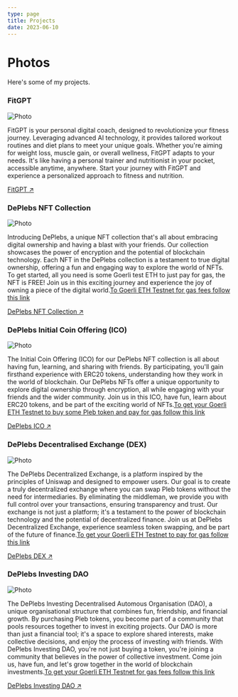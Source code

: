 ```yaml
---
type: page
title: Projects
date: 2023-06-10
---
```


# Photos

Here's some of my projects.



### FitGPT
<Link href="https://fit-gpt-playground.vercel.app" passHref legacyBehavior>
  <a target="_blank" rel="noopener noreferrer">
    <Image
      src="/images/FitGPT.png"
      alt="Photo"
      width={1125}
      height={750}
      priority
      className="next-image"
    />
  </a>
</Link>


FitGPT is your personal digital coach, designed to revolutionize your fitness journey. Leveraging advanced AI technology, it provides tailored workout routines and diet plans to meet your unique goals. Whether you're aiming for weight loss, muscle gain, or overall wellness, FitGPT adapts to your needs. It's like having a personal trainer and nutritionist in your pocket, accessible anytime, anywhere. Start your journey with FitGPT and experience a personalized approach to fitness and nutrition.

[FitGPT ↗ ](https://fit-gpt-playground.vercel.app)

### DePlebs NFT Collection
<Link href="https://de-plebs-nft-collection.vercel.app/" passHref legacyBehavior>
  <a target="_blank" rel="noopener noreferrer">
    <Image
    src="/images/DePlebsNFTCollection.jpg"
    alt="Photo"
    width={1125}
    height={750}
    priority
    className="next-image"
  />
  </a>
</Link>


Introducing DePlebs, a unique NFT collection that's all about embracing digital ownership and having a blast with your friends. Our collection showcases the power of encryption and the potential of blockchain technology. Each NFT in the DePlebs collection is a testament to true digital ownership, offering a fun and engaging way to explore the world of NFTs. To get started, all you need is some Goerli test ETH to just pay for gas, the NFT is FREE! Join us in this exciting journey and experience the joy of owning a piece of the digital world.[To Goerli ETH Testnet for gas fees follow this link](https://goerlifaucet.com)

[DePlebs NFT Collection ↗ ](https://de-plebs-nft-collection.vercel.app/)


### DePlebs Initial Coin Offering (ICO)
<Link href="https://de-plebs-nft-ico-seven.vercel.app" passHref legacyBehavior>
  <a target="_blank" rel="noopener noreferrer">
    <Image
    src="/images/DePlebsICO.png"
    alt="Photo"
    width={1125}
    height={750}
    priority
    className="next-image"
  />
  </a>
</Link>


The Initial Coin Offering (ICO) for our DePlebs NFT collection is all about having fun, learning, and sharing with friends. By participating, you'll gain firsthand experience with ERC20 tokens, understanding how they work in the world of blockchain. Our DePlebs NFTs offer a unique opportunity to explore digital ownership through encryption, all while engaging with your friends and the wider community. Join us in this ICO, have fun, learn about ERC20 tokens, and be part of the exciting world of NFTs.[To get your Goerli ETH Testnet to buy some Pleb token and pay for gas follow this link](https://goerlifaucet.com)

[DePlebs ICO ↗ ](https://de-plebs-nft-ico-seven.vercel.app)


### DePlebs Decentralised Exchange (DEX)
<Link href="https://de-plebs-defi-exchange.vercel.app" passHref legacyBehavior>
  <a target="_blank" rel="noopener noreferrer">
    <Image
    src="/images/DePlebsExchange.png"
    alt="Photo"
    width={1125}
    height={750}
    priority
    className="next-image"
  />
  </a>
</Link>


The DePlebs Decentralized Exchange, is a platform inspired by the principles of Uniswap and designed to empower users. Our goal is to create a truly decentralized exchange where you can swap Pleb tokens without the need for intermediaries. By eliminating the middleman, we provide you with full control over your transactions, ensuring transparency and trust. Our exchange is not just a platform; it's a testament to the power of blockchain technology and the potential of decentralized finance. Join us at DePlebs Decentralized Exchange, experience seamless token swapping, and be part of the future of finance.[To get your Goerli ETH Testnet to pay for gas follow this link](https://goerlifaucet.com)

[DePlebs DEX ↗ ](https://de-plebs-defi-exchange.vercel.app)


### DePlebs Investing DAO
<Link href="https://de-plebs-sudo-investing-dao.vercel.app" passHref legacyBehavior>
  <a target="_blank" rel="noopener noreferrer">
    <Image
    src="/images/DePlebsDAO.png"
    alt="Photo"
    width={1125}
    height={750}
    priority
    className="next-image"
  />
  </a>
</Link>


The DePlebs Investing Decentralised Automous Organisation (DAO), a unique organisational structure that combines fun, friendship, and financial growth. By purchasing Pleb tokens, you become part of a community that pools resources together to invest in exciting projects. Our DAO is more than just a financial tool; it's a space to explore shared interests, make collective decisions, and enjoy the process of investing with friends. With DePlebs Investing DAO, you're not just buying a token, you're joining a community that believes in the power of collective investment. Come join us, have fun, and let's grow together in the world of blockchain investments.[To get your Goerli ETH Testnet for gas fees follow this link](https://goerlifaucet.com)

[DePlebs Investing DAO ↗ ](https://de-plebs-sudo-investing-dao.vercel.app)





